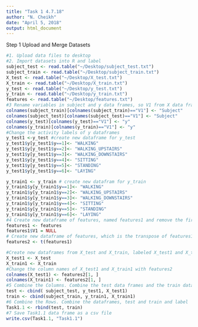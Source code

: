 ```yaml
---
title: "Task 1 4.7.18"
author: "N. Cheikh"
date: "April 5, 2018"
output: html_document
---
```

Step 1 Upload and Merge Datasets
```r
#1. Upload data files to desktop
#2. Import datasets into R and label
subject_test <- read.table("~/Desktop/subject_test.txt")
subject_train <- read.table("~/Desktop/subject_train.txt")
X_test <- read.table("~/Desktop/X_test.txt")
X_train <- read.table("~/Desktop/X_train.txt")
y_test <- read.table("~/Desktop/y_test.txt")
y_train <- read.table("~/Desktop/y_train.txt")
features <- read.table("~/Desktop/features.txt")
#3 Rename variables in subject and y data frames, so V1 from X data frames is not confused with the V1 from the subject and y data frames
colnames(subject_train)[colnames(subject_train)=="V1"] <- "Subject"
colnames(subject_test)[colnames(subject_test)=="V1"] <- "Subject"
colnames(y_test)[colnames(y_test)=="V1"] <- "y"
colnames(y_train)[colnames(y_train)=="V1"] <- "y"
#Change the activity labels of y dataframes
y_test1 <-y_test #create new dataframe for y_test
y_test1$y[y_test1$y==1]<- "WALKING"
y_test1$y[y_test1$y==2]<- "WALKING_UPSTAIRS"
y_test1$y[y_test1$y==3]<- "WALKING_DOWNSTAIRS"
y_test1$y[y_test1$y==4]<- "SITTING"
y_test1$y[y_test1$y==5]<- "STANDING"
y_test1$y[y_test1$y==6]<- "LAYING"

y_train1 <- y_train # create new datafram for y_train
y_train1$y[y_train1$y==1]<- "WALKING"
y_train1$y[y_train1$y==2]<- "WALKING_UPSTAIRS"
y_train1$y[y_train1$y==3]<- "WALKING_DOWNSTAIRS"
y_train1$y[y_train1$y==4]<- "SITTING"
y_train1$y[y_train1$y==5]<- "STANDING"
y_train1$y[y_train1$y==6]<- "LAYING"
#4 Create new dataframe of features, named features1 and remove the first column of the dataframe, features1
features1 <- features
features1$V1 = NULL
# Create new dataframe of features, which is the transpose of features1, labeled features2
features2 <- t(features1)

#Create new dataframes from X_test and X_train, labeled X_test1 and X_train1 respectively
X_test1 <- X_test
X_train1 <- X_train
#Change the column names of X_test1 and X_train1 with features2
colnames(X_test1) <- features2[1, ]
colnames(X_train1) <- features2[1, ]
#5 Combine the Columns. Combine the test data frames and the train data frames seperately and label
test <- cbind( subject_test, y_test1, X_test1)
train <- cbind(subject_train, y_train1, X_train1)
#6 Combine the Rows. Combine the dataframes, test and train and label 'Task1.1'
Task1.1 <- rbind(test, train)
#7 Save Task1.1 data frame as a csv file
write.csv(Task1.1, "Task1.1")
```